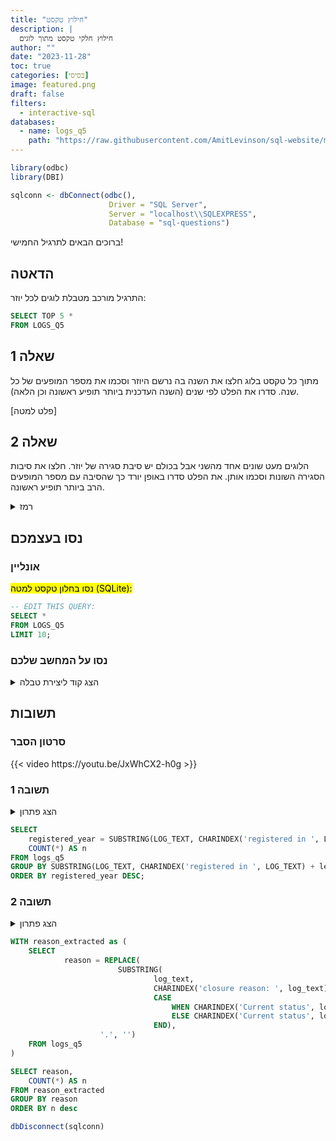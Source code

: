 ```yaml
---
title: "חילוץ טקסט"
description: |
  חילוץ חלקי טקסט מתוך לוגים
author: ""
date: "2023-11-28"
toc: true
categories: [בסיסי]
image: featured.png
draft: false
filters:
  - interactive-sql
databases:
  - name: logs_q5
    path: "https://raw.githubusercontent.com/AmitLevinson/sql-website/main/questions/5-extract-text-from-logs/LOGS_Q5.sql"
---
```


```r
library(odbc)
library(DBI)

sqlconn <- dbConnect(odbc(),
                      Driver = "SQL Server",
                      Server = "localhost\\SQLEXPRESS",
                      Database = "sql-questions")
```



ברוכים הבאים לתרגיל החמישי!

## הדאטה

התרגיל מורכב מטבלת לוגים לכל יוזר:

```sql
SELECT TOP 5 * 
FROM LOGS_Q5
```

## שאלה 1

מתוך כל טקסט בלוג חלצו את השנה בה נרשם היוזר וסכמו את מספר המופעים של כל שנה. סדרו את הפלט לפי שנים (השנה העדכנית ביותר תופיע ראשונה וכן הלאה).

[פלט למטה]

## שאלה 2 

הלוגים מעט שונים אחד מהשני אבל בכולם יש סיבת סגירה של יוזר. חלצו את סיבות הסגירה השונות וסכמו אותן. את הפלט סדרו באופן יורד כך שהסיבה עם מספר המופעים הרב ביותר תופיע ראשונה.


<details>
<summary>רמז</summary>

שימו לב למבנה של הלוג — מה מופיע לפני הסיבה? מה יכול להופיע אחרי הסיבה? איך אפשר להיעזר בזה כדי לחלץ את מה שאנחנו צריכים?

</details>


## נסו בעצמכם

### אונליין 

<mark>נסו בחלון טקסט למטה (SQLite):</mark>

```.sql
-- EDIT THIS QUERY:
SELECT *
FROM LOGS_Q5
LIMIT 10;

```



### נסו על המחשב שלכם

<details>
<summary>הצג קוד ליצירת טבלה</summary>

```sql

DROP TABLE IF EXISTS LOGS_Q5;

CREATE TABLE LOGS_Q5
    (user_id int, log_date datetime, log_text varchar(128))
;
    
INSERT INTO LOGS_Q5
    (user_id, log_date, log_text)
VALUES
    (1, '2023-09-20 00:00:00', 'user 1 registered in 2018. Closure reason: Duplicate account.'),
    (2, '2023-04-01 00:00:00', 'user 2 registered in 2022. Closure reason: Fraudulent behaviour.'),
    (3, '2023-06-26 00:00:00', 'user 3 registered in 2016. Closure reason: Unsupported activity. Current status: open. Account has been re-opened'),
    (4, '2023-06-21 00:00:00', 'user 4 registered in 2016. Closure reason: Did not provide relevant documents. Current status: open. Account has been re-opened'),
    (5, '2023-02-04 00:00:00', 'user 5 registered in 2017. Closure reason: Unsupported activity.'),
    (6, '2023-03-09 00:00:00', 'user 6 registered in 2022. Closure reason: Fraudulent behaviour. Current status: open. Account has been re-opened'),
    (7, '2023-01-17 00:00:00', 'user 7 registered in 2018. Closure reason: Fraudulent behaviour. Current status: account closed.'),
    (8, '2023-09-12 00:00:00', 'user 8 registered in 2019. Closure reason: Fraudulent behaviour. Current status: account closed.'),
    (9, '2023-01-17 00:00:00', 'user 9 registered in 2014. Closure reason: Duplicate account. Current status: account closed.'),
    (10, '2023-09-17 00:00:00', 'user 10 registered in 2018. Closure reason: Requested to close. Current status: account closed.'),
    (11, '2023-01-06 00:00:00', 'user 11 registered in 2014. Closure reason: Unsupported activity. Current status: open. Account has been re-opened'),
    (12, '2023-05-28 00:00:00', 'user 12 registered in 2015. Closure reason: Requested to close.'),
    (13, '2023-09-09 00:00:00', 'user 13 registered in 2015. Closure reason: Fraudulent behaviour.'),
    (14, '2023-04-08 00:00:00', 'user 14 registered in 2015. Closure reason: Duplicate account. Current status: open.'),
    (15, '2023-03-19 00:00:00', 'user 15 registered in 2018. Closure reason: Duplicate account.'),
    (16, '2023-10-09 00:00:00', 'user 16 registered in 2022. Closure reason: Fraudulent behaviour. Current status: account closed.'),
    (17, '2023-05-19 00:00:00', 'user 17 registered in 2015. Closure reason: Fraudulent behaviour. Current status: open. Account has been re-opened'),
    (18, '2023-01-22 00:00:00', 'user 18 registered in 2016. Closure reason: Unsupported activity. Current status: account closed.'),
    (19, '2023-08-30 00:00:00', 'user 19 registered in 2022. Closure reason: Fraudulent behaviour.'),
    (20, '2023-09-26 00:00:00', 'user 20 registered in 2016. Closure reason: Fraudulent behaviour. Current status: account closed.'),
    (21, '2023-04-20 00:00:00', 'user 21 registered in 2015. Closure reason: Did not provide relevant documents. Current status: account closed.'),
    (22, '2023-05-02 00:00:00', 'user 22 registered in 2020. Closure reason: Duplicate account. Current status: account closed.'),
    (23, '2023-04-18 00:00:00', 'user 23 registered in 2021. Closure reason: Duplicate account. Current status: account closed.'),
    (24, '2023-07-27 00:00:00', 'user 24 registered in 2020. Closure reason: Requested to close.'),
    (25, '2023-08-25 00:00:00', 'user 25 registered in 2020. Closure reason: Requested to close. Current status: open. Account has been re-opened'),
    (26, '2023-07-22 00:00:00', 'user 26 registered in 2022. Closure reason: Fraudulent behaviour.'),
    (27, '2023-01-28 00:00:00', 'user 27 registered in 2016. Closure reason: Unsupported activity. Current status: open.'),
    (28, '2023-05-20 00:00:00', 'user 28 registered in 2017. Closure reason: Requested to close. Current status: open.'),
    (29, '2023-09-10 00:00:00', 'user 29 registered in 2017. Closure reason: Unsupported activity.'),
    (30, '2023-05-28 00:00:00', 'user 30 registered in 2019. Closure reason: Did not provide relevant documents. Current status: open. Account has been re-opened'),
    (31, '2023-08-27 00:00:00', 'user 31 registered in 2018. Closure reason: Requested to close. Current status: account closed.'),
    (32, '2023-01-08 00:00:00', 'user 32 registered in 2014. Closure reason: Fraudulent behaviour.'),
    (33, '2023-07-20 00:00:00', 'user 33 registered in 2021. Closure reason: Unsupported activity. Current status: account closed.'),
    (34, '2023-01-31 00:00:00', 'user 34 registered in 2016. Closure reason: Duplicate account. Current status: open.'),
    (35, '2023-07-08 00:00:00', 'user 35 registered in 2019. Closure reason: Unsupported activity.'),
    (36, '2023-07-31 00:00:00', 'user 36 registered in 2016. Closure reason: Requested to close. Current status: account closed.'),
    (37, '2023-02-02 00:00:00', 'user 37 registered in 2019. Closure reason: Did not provide relevant documents. Current status: open.'),
    (38, '2023-03-07 00:00:00', 'user 38 registered in 2016. Closure reason: Fraudulent behaviour.'),
    (39, '2023-06-11 00:00:00', 'user 39 registered in 2017. Closure reason: Duplicate account. Current status: account closed.'),
    (40, '2023-05-21 00:00:00', 'user 40 registered in 2014. Closure reason: Did not provide relevant documents. Current status: account closed.'),
    (41, '2023-08-12 00:00:00', 'user 41 registered in 2020. Closure reason: Fraudulent behaviour. Current status: account closed.'),
    (42, '2023-09-09 00:00:00', 'user 42 registered in 2018. Closure reason: Duplicate account.'),
    (43, '2023-05-26 00:00:00', 'user 43 registered in 2014. Closure reason: Did not provide relevant documents.'),
    (44, '2023-03-06 00:00:00', 'user 44 registered in 2016. Closure reason: Duplicate account. Current status: account closed.'),
    (45, '2023-08-07 00:00:00', 'user 45 registered in 2016. Closure reason: Did not provide relevant documents. Current status: account closed.'),
    (46, '2023-10-04 00:00:00', 'user 46 registered in 2017. Closure reason: Fraudulent behaviour. Current status: account closed.'),
    (47, '2023-01-28 00:00:00', 'user 47 registered in 2019. Closure reason: Fraudulent behaviour. Current status: open. Account has been re-opened'),
    (48, '2023-01-17 00:00:00', 'user 48 registered in 2021. Closure reason: Did not provide relevant documents. Current status: open. Account has been re-opened'),
    (49, '2023-02-26 00:00:00', 'user 49 registered in 2015. Closure reason: Unsupported activity. Current status: account closed.'),
    (50, '2023-06-19 00:00:00', 'user 50 registered in 2015. Closure reason: Duplicate account.'),
    (51, '2023-01-13 00:00:00', 'user 51 registered in 2015. Closure reason: Duplicate account. Current status: open.'),
    (52, '2023-03-02 00:00:00', 'user 52 registered in 2017. Closure reason: Did not provide relevant documents.'),
    (53, '2023-01-14 00:00:00', 'user 53 registered in 2014. Closure reason: Fraudulent behaviour. Current status: account closed.'),
    (54, '2023-09-13 00:00:00', 'user 54 registered in 2018. Closure reason: Requested to close. Current status: open.'),
    (55, '2023-07-17 00:00:00', 'user 55 registered in 2017. Closure reason: Requested to close. Current status: open. Account has been re-opened'),
    (56, '2023-10-12 00:00:00', 'user 56 registered in 2018. Closure reason: Did not provide relevant documents. Current status: account closed.'),
    (57, '2023-09-27 00:00:00', 'user 57 registered in 2016. Closure reason: Duplicate account. Current status: open.'),
    (58, '2023-02-15 00:00:00', 'user 58 registered in 2017. Closure reason: Did not provide relevant documents. Current status: open.'),
    (59, '2023-10-26 00:00:00', 'user 59 registered in 2021. Closure reason: Duplicate account. Current status: account closed.'),
    (60, '2023-07-10 00:00:00', 'user 60 registered in 2020. Closure reason: Unsupported activity. Current status: open.'),
    (61, '2023-09-09 00:00:00', 'user 61 registered in 2020. Closure reason: Fraudulent behaviour.'),
    (62, '2023-07-12 00:00:00', 'user 62 registered in 2017. Closure reason: Fraudulent behaviour.'),
    (63, '2023-01-11 00:00:00', 'user 63 registered in 2017. Closure reason: Duplicate account. Current status: open.'),
    (64, '2023-02-27 00:00:00', 'user 64 registered in 2020. Closure reason: Unsupported activity. Current status: open.'),
    (65, '2023-07-12 00:00:00', 'user 65 registered in 2021. Closure reason: Did not provide relevant documents.'),
    (66, '2023-03-09 00:00:00', 'user 66 registered in 2014. Closure reason: Requested to close. Current status: open. Account has been re-opened'),
    (67, '2023-10-31 00:00:00', 'user 67 registered in 2022. Closure reason: Duplicate account.'),
    (68, '2023-06-26 00:00:00', 'user 68 registered in 2018. Closure reason: Duplicate account. Current status: open.'),
    (69, '2023-04-22 00:00:00', 'user 69 registered in 2022. Closure reason: Did not provide relevant documents. Current status: open.'),
    (70, '2023-09-22 00:00:00', 'user 70 registered in 2015. Closure reason: Unsupported activity.'),
    (71, '2023-10-04 00:00:00', 'user 71 registered in 2016. Closure reason: Duplicate account. Current status: open.'),
    (72, '2023-10-31 00:00:00', 'user 72 registered in 2020. Closure reason: Unsupported activity.'),
    (73, '2023-04-20 00:00:00', 'user 73 registered in 2020. Closure reason: Did not provide relevant documents. Current status: open.'),
    (74, '2023-10-15 00:00:00', 'user 74 registered in 2017. Closure reason: Duplicate account. Current status: account closed.'),
    (75, '2023-07-23 00:00:00', 'user 75 registered in 2021. Closure reason: Fraudulent behaviour.'),
    (76, '2023-03-15 00:00:00', 'user 76 registered in 2017. Closure reason: Duplicate account.'),
    (77, '2023-10-27 00:00:00', 'user 77 registered in 2019. Closure reason: Requested to close. Current status: account closed.'),
    (78, '2023-02-03 00:00:00', 'user 78 registered in 2022. Closure reason: Requested to close. Current status: account closed.'),
    (79, '2023-08-09 00:00:00', 'user 79 registered in 2019. Closure reason: Duplicate account.'),
    (80, '2023-05-19 00:00:00', 'user 80 registered in 2021. Closure reason: Requested to close.'),
    (81, '2023-01-02 00:00:00', 'user 81 registered in 2020. Closure reason: Duplicate account. Current status: open. Account has been re-opened'),
    (82, '2023-08-08 00:00:00', 'user 82 registered in 2020. Closure reason: Duplicate account. Current status: open. Account has been re-opened'),
    (83, '2023-04-25 00:00:00', 'user 83 registered in 2021. Closure reason: Duplicate account.'),
    (84, '2023-04-24 00:00:00', 'user 84 registered in 2020. Closure reason: Duplicate account.'),
    (85, '2023-01-15 00:00:00', 'user 85 registered in 2021. Closure reason: Fraudulent behaviour.'),
    (86, '2023-01-11 00:00:00', 'user 86 registered in 2020. Closure reason: Duplicate account. Current status: account closed.'),
    (87, '2023-08-08 00:00:00', 'user 87 registered in 2021. Closure reason: Fraudulent behaviour. Current status: account closed.'),
    (88, '2023-01-27 00:00:00', 'user 88 registered in 2015. Closure reason: Unsupported activity.'),
    (89, '2023-08-31 00:00:00', 'user 89 registered in 2020. Closure reason: Unsupported activity. Current status: account closed.'),
    (90, '2023-07-26 00:00:00', 'user 90 registered in 2021. Closure reason: Duplicate account. Current status: account closed.'),
    (91, '2023-07-10 00:00:00', 'user 91 registered in 2014. Closure reason: Unsupported activity. Current status: account closed.'),
    (92, '2023-07-18 00:00:00', 'user 92 registered in 2017. Closure reason: Fraudulent behaviour. Current status: account closed.'),
    (93, '2023-08-19 00:00:00', 'user 93 registered in 2021. Closure reason: Did not provide relevant documents. Current status: account closed.'),
    (94, '2023-01-26 00:00:00', 'user 94 registered in 2015. Closure reason: Duplicate account.'),
    (95, '2023-08-14 00:00:00', 'user 95 registered in 2019. Closure reason: Did not provide relevant documents. Current status: account closed.'),
    (96, '2023-05-11 00:00:00', 'user 96 registered in 2022. Closure reason: Fraudulent behaviour.'),
    (97, '2023-08-03 00:00:00', 'user 97 registered in 2020. Closure reason: Duplicate account. Current status: open. Account has been re-opened'),
    (98, '2023-01-17 00:00:00', 'user 98 registered in 2017. Closure reason: Unsupported activity. Current status: open.'),
    (99, '2023-10-08 00:00:00', 'user 99 registered in 2021. Closure reason: Did not provide relevant documents.'),
    (100, '2023-10-18 00:00:00', 'user 100 registered in 2019. Closure reason: Duplicate account. Current status: open. Account has been re-opened')
;

```


</details>

## תשובות

### סרטון הסבר

{{< video https://youtu.be/JxWhCX2-h0g >}}

### תשובה 1

<details>
<summary>הצג פתרון</summary>



```sql
SELECT 	
	registered_year = SUBSTRING(LOG_TEXT, CHARINDEX('registered in ', LOG_TEXT) + len('registered in.'), 4), -- LEN() ignores trailing spaces so a sapce is replaces with a period
	COUNT(*) AS n
FROM logs_q5
GROUP BY SUBSTRING(LOG_TEXT, CHARINDEX('registered in ', LOG_TEXT) + len('registered in.'), 4)
ORDER BY registered_year DESC;
```

</details>


```sql
SELECT 	
	registered_year = SUBSTRING(LOG_TEXT, CHARINDEX('registered in ', LOG_TEXT) + len('registered in '), 5),
	COUNT(*) AS n
FROM logs_q5
GROUP BY SUBSTRING(LOG_TEXT, CHARINDEX('registered in ', LOG_TEXT) + len('registered in '), 5)
ORDER BY registered_year DESC;
```
### תשובה 2

<details>
<summary>הצג פתרון</summary>

```sql

WITH reason_extracted as (
	SELECT
	reason = REPLACE(
		SUBSTRING(
			log_text,
			CHARINDEX('closure reason: ', log_text)	+ LEN('closure reason: '),
			CASE
				WHEN CHARINDEX('Current status', log_text) = 0 THEN LEN(log_text)
		    ELSE CHARINDEX('Current status', log_text) - CHARINDEX('closure reason: ',log_text) - LEN('closure reason: ')
				END),
		'.', '')
	FROM logs_q5
)

SELECT reason,
	COUNT(*) AS n
FROM reason_extracted
GROUP BY reason
ORDER BY n desc

```

</details>

```sql

WITH reason_extracted as (
	SELECT 	
			reason = REPLACE(
						SUBSTRING(
								log_text,
								CHARINDEX('closure reason: ', log_text)	+ LEN('closure reason: '),
								CASE 
									WHEN CHARINDEX('Current status', log_text) = 0 THEN LEN(log_text)
									ELSE CHARINDEX('Current status', log_text) - CHARINDEX('closure reason: ',log_text) - LEN('closure reason: ')
								END),
					'.', '')
	FROM logs_q5
)

SELECT reason,
	COUNT(*) AS n
FROM reason_extracted
GROUP BY reason
ORDER BY n desc

```


```r
dbDisconnect(sqlconn)
```


